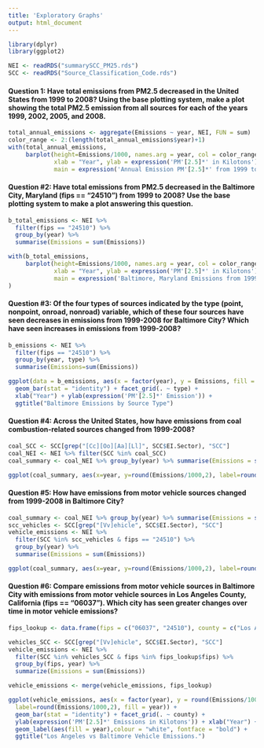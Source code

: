 ```yaml
---
title: 'Exploratory Graphs'
output: html_document
---
```


``` r
library(dplyr)
library(ggplot2)

NEI <- readRDS("summarySCC_PM25.rds")
SCC <- readRDS("Source_Classification_Code.rds")

```

            
#### Question 1: Have total emissions from PM2.5 decreased in the United States from 1999 to 2008? Using the base plotting system, make a plot showing the total PM2.5 emission from all sources for each of the years 1999, 2002, 2005, and 2008.

```r
total_annual_emissions <- aggregate(Emissions ~ year, NEI, FUN = sum)
color_range <- 2:(length(total_annual_emissions$year)+1)
with(total_annual_emissions, 
     barplot(height=Emissions/1000, names.arg = year, col = color_range, 
             xlab = "Year", ylab = expression('PM'[2.5]*' in Kilotons'),
             main = expression('Annual Emission PM'[2.5]*' from 1999 to 2008')))
```

#### Question #2: Have total emissions from PM2.5 decreased in the Baltimore City, Maryland __(fips == "24510")__ from 1999 to 2008? Use the base plotting system to make a plot answering this question.

```r
b_total_emissions <- NEI %>%
  filter(fips == "24510") %>%
  group_by(year) %>%
  summarise(Emissions = sum(Emissions))

with(b_total_emissions,
     barplot(height=Emissions/1000, names.arg = year, col = color_range, 
             xlab = "Year", ylab = expression('PM'[2.5]*' in Kilotons'),
             main = expression('Baltimore, Maryland Emissions from 1999 to 2008'))
)
```

#### Question #3: Of the four types of sources indicated by the __type__ (point, nonpoint, onroad, nonroad) variable, which of these four sources have seen decreases in emissions from 1999-2008 for Baltimore City? Which have seen increases in emissions from 1999-2008?

```r
b_emissions <- NEI %>%
  filter(fips == "24510") %>%
  group_by(year, type) %>%
  summarise(Emissions=sum(Emissions))

ggplot(data = b_emissions, aes(x = factor(year), y = Emissions, fill = type, colore = "black")) +
  geom_bar(stat = "identity") + facet_grid(. ~ type) + 
  xlab("Year") + ylab(expression('PM'[2.5]*' Emission')) +
  ggtitle("Baltimore Emissions by Source Type") 

```

#### Question #4: Across the United States, how have emissions from coal combustion-related sources changed from 1999-2008?

```r
coal_SCC <- SCC[grep("[Cc][Oo][Aa][Ll]", SCC$EI.Sector), "SCC"]
coal_NEI <- NEI %>% filter(SCC %in% coal_SCC)
coal_summary <- coal_NEI %>% group_by(year) %>% summarise(Emissions = sum(Emissions))

ggplot(coal_summary, aes(x=year, y=round(Emissions/1000,2), label=round(Emissions/1000,2), fill=year)) + geom_bar(stat="identity") + ylab(expression('PM'[2.5]*' Emissions in Kilotons')) + xlab("Year") + geom_label(aes(fill = year),colour = "white", fontface = "bold") + ggtitle("Coal Combustion Emissions, 1999 to 2008.")

```

#### Question #5: How have emissions from motor vehicle sources changed from 1999-2008 in Baltimore City?

```r
coal_summary <- coal_NEI %>% group_by(year) %>% summarise(Emissions = sum(Emissions))
scc_vehicles <- SCC[grep("[Vv]ehicle", SCC$EI.Sector), "SCC"]
vehicle_emissions <- NEI %>% 
  filter(SCC %in% scc_vehicles & fips == "24510") %>%
  group_by(year) %>%
  summarise(Emissions = sum(Emissions))

ggplot(coal_summary, aes(x=year, y=round(Emissions/1000,2), label=round(Emissions/1000,2), fill=year)) + geom_bar(stat="identity") + ylab(expression('PM'[2.5]*' Emissions in Kilotons')) + xlab("Year") + geom_label(aes(fill = year),colour = "white", fontface = "bold") + ggtitle("Baltimore Vehicle Emissions, 1999 to 2008.")

```

#### Question #6: Compare emissions from motor vehicle sources in Baltimore City with emissions from motor vehicle sources in Los Angeles County, California __(fips == "06037")__. Which city has seen greater changes over time in motor vehicle emissions?

```r
fips_lookup <- data.frame(fips = c("06037", "24510"), county = c("Los Angeles", "Baltimore"))

vehicles_SCC <- SCC[grep("[Vv]ehicle", SCC$EI.Sector), "SCC"]
vehicle_emissions <- NEI %>%
  filter(SCC %in% vehicles_SCC & fips %in% fips_lookup$fips) %>%
  group_by(fips, year) %>%
  summarize(Emissions = sum(Emissions))

vehicle_emissions <- merge(vehicle_emissions, fips_lookup)

ggplot(vehicle_emissions, aes(x = factor(year), y = round(Emissions/1000, 2), 
  label=round(Emissions/1000,2), fill = year)) +
  geom_bar(stat = "identity") + facet_grid(. ~ county) +
  ylab(expression('PM'[2.5]*' Emissions in Kilotons')) + xlab("Year") +
  geom_label(aes(fill = year),colour = "white", fontface = "bold") +
  ggtitle("Los Angeles vs Baltimore Vehicle Emissions.")

````
